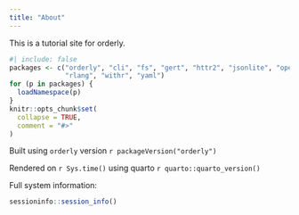 ```yaml
---
title: "About"
---
```


This is a tutorial site for orderly.

```r
#| include: false
packages <- c("orderly", "cli", "fs", "gert", "httr2", "jsonlite", "openssl",
              "rlang", "withr", "yaml")
for (p in packages) {
  loadNamespace(p)
}
knitr::opts_chunk$set(
  collapse = TRUE,
  comment = "#>"
)
```

Built using `orderly` version `r packageVersion("orderly")`

Rendered on `r Sys.time()` using quarto `r quarto::quarto_version()`

Full system information:

```r
sessioninfo::session_info()
```
